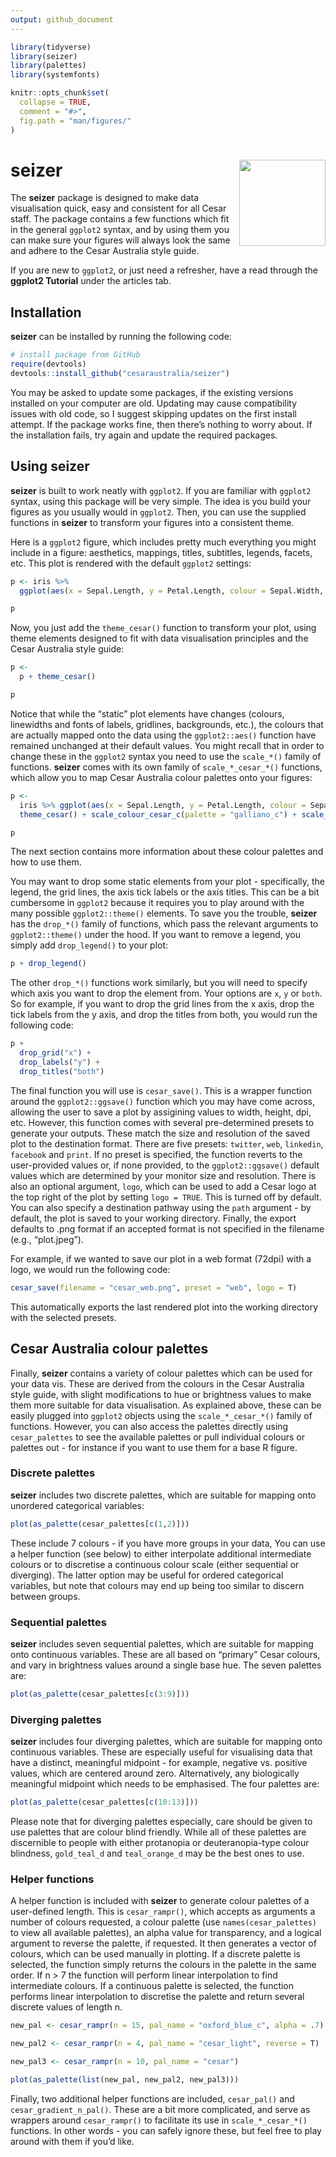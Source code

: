 ```yaml
---
output: github_document
---
```


<!-- README.md is generated from README.Rmd. Please edit that file -->

```r
library(tidyverse)
library(seizer)
library(palettes)
library(systemfonts)

knitr::opts_chunk$set(
  collapse = TRUE,
  comment = "#>",
  fig.path = "man/figures/"
)
```

# seizer <a href="https://cesaraustralia.github.io/seizer/"><img src="man/figures/logo.png" align="right" height="138" /></a>

The **seizer** package is designed to make data visualisation quick, easy and consistent for all Cesar staff. The package contains a few functions which fit in the general `ggplot2` syntax, and by using them you can make sure your figures will always look the same and adhere to the Cesar Australia style guide.

If you are new to `ggplot2`, or just need a refresher, have a read through the **ggplot2 Tutorial** under the articles tab.

## Installation

**seizer** can be installed by running the following code:

```r
# install package from GitHub
require(devtools)
devtools::install_github("cesaraustralia/seizer")
```

You may be asked to update some packages, if the existing versions installed on your computer are old. Updating may cause compatibility issues with old code, so I suggest skipping updates on the first install attempt. If the package works fine, then there's nothing to worry about. If the installation fails, try again and update the required packages.

## Using seizer

**seizer** is built to work neatly with `ggplot2`. If you are familiar with `ggplot2` syntax, using this package will be very simple. The idea is you build your figures as you usually would in `ggplot2`. Then, you can use the supplied functions in **seizer** to transform your figures into a consistent theme.

Here is a `ggplot2` figure, which includes pretty much everything you might include in a figure: aesthetics, mappings, titles, subtitles, legends, facets, etc. This plot is rendered with the default `ggplot2` settings:

```r
p <- iris %>%
  ggplot(aes(x = Sepal.Length, y = Petal.Length, colour = Sepal.Width, fill = Species)) + geom_point() + geom_smooth(method = "lm") + facet_wrap(~Species, scales = "free") + labs(title = "This is a title", subtitle = "This is a subtitle")

p
```

Now, you just add the `theme_cesar()` function to transform your plot, using theme elements designed to fit with data visualisation principles and the Cesar Australia style guide:

```r
p <-
  p + theme_cesar()

p
```

Notice that while the "static" plot elements have changes (colours, linewidths and fonts of labels, gridlines, backgrounds, etc.), the colours that are actually mapped onto the data using the `ggplot2::aes()` function have remained unchanged at their default values. You might recall that in order to change these in the `ggplot2` syntax you need to use the `scale_*()` family of functions. **seizer** comes with its own family of `scale_*_cesar_*()` functions, which allow you to map Cesar Australia colour palettes onto your figures:

```r
p <-
  iris %>% ggplot(aes(x = Sepal.Length, y = Petal.Length, colour = Sepal.Width, fill = Species)) + geom_point() + geom_smooth(colour = ancient_lavastone, method = "lm") + facet_wrap(~Species, scales = "free") + labs(title = "This is a title", subtitle = "This is a subtitle") +
  theme_cesar() + scale_colour_cesar_c(palette = "galliano_c") + scale_fill_cesar_d()

p
```

The next section contains more information about these colour palettes and how to use them.

You may want to drop some static elements from your plot - specifically, the legend, the grid lines, the axis tick labels or the axis titles. This can be a bit cumbersome in `ggplot2` because it requires you to play around with the many possible `ggplot2::theme()` elements. To save you the trouble, **seizer** has the `drop_*()` family of functions, which pass the relevant arguments to `ggplot2::theme()` under the hood. If you want to remove a legend, you simply add `drop_legend()` to your plot:

```r
p + drop_legend()
```

The other `drop_*()` functions work similarly, but you will need to specify which axis you want to drop the element from. Your options are `x`, `y` or `both`. So for example, if you want to drop the grid lines from the x axis, drop the tick labels from the y axis, and drop the titles from both, you would run the following code:

```r
p +
  drop_grid("x") +
  drop_labels("y") +
  drop_titles("both")
```

The final function you will use is `cesar_save()`. This is a wrapper function around the `ggplot2::ggsave()` function which you may have come across, allowing the user to save a plot by assigining values to width, height, dpi, etc. However, this function comes with several pre-determined presets to generate your outputs. These match the size and resolution of the saved plot to the destination format. There are five presets: `twitter`, `web`, `linkedin`, `facebook` and `print`. If no preset is specified, the function reverts to the user-provided values or, if none provided, to the `ggplot2::ggsave()` default values which are determined by your monitor size and resolution. There is also an optional argument, `logo`, which can be used to add a Cesar logo at the top right of the plot by setting `logo = TRUE`. This is turned off by default. You can also specify a destination pathway using the `path` argument - by default, the plot is saved to your working directory. Finally, the export defaults to .png format if an accepted format is not specified in the filename (e.g., "plot.jpeg").

For example, if we wanted to save our plot in a web format (72dpi) with a logo, we would run the following code:

```r
cesar_save(filename = "cesar_web.png", preset = "web", logo = T)
```

This automatically exports the last rendered plot into the working directory with the selected presets.

## Cesar Australia colour palettes

Finally, **seizer** contains a variety of colour palettes which can be used for your data vis. These are derived from the colours in the Cesar Australia style guide, with slight modifications to hue or brightness values to make them more suitable for data visualisation. As explained above, these can be easily plugged into `ggplot2` objects using the `scale_*_cesar_*()` family of functions. However, you can also access the palettes directly using `cesar_palettes` to see the available palettes or pull individual colours or palettes out - for instance if you want to use them for a base R figure.

### Discrete palettes

**seizer** includes two discrete palettes, which are suitable for mapping onto unordered categorical variables:

```r
plot(as_palette(cesar_palettes[c(1,2)]))
```

These include 7 colours - if you have more groups in your data, You can use a helper function (see below) to either interpolate additional intermediate colours or to discretise a continuous colour scale (either sequential or diverging). The latter option may be useful for ordered categorical variables, but note that colours may end up being too similar to discern between groups.

### Sequential palettes

**seizer** includes seven sequential palettes, which are suitable for mapping onto continuous variables. These are all based on "primary" Cesar colours, and vary in brightness values around a single base hue. The seven palettes are:

```r
plot(as_palette(cesar_palettes[c(3:9)]))
```

### Diverging palettes

**seizer** includes four diverging palettes, which are suitable for mapping onto continuous variables. These are especially useful for visualising data that have a distinct, meaningful midpoint - for example, negative vs. positive values, which are centered around zero. Alternatively, any biologically meaningful midpoint which needs to be emphasised. The four palettes are:

```r
plot(as_palette(cesar_palettes[c(10:13)]))
```

Please note that for diverging palettes especially, care should be given to use palettes that are colour blind friendly. While all of these palettes are discernible to people with either protanopia or deuteranopia-type colour blindness, `gold_teal_d` and `teal_orange_d` may be the best ones to use.

### Helper functions

A helper function is included with **seizer** to generate colour palettes of a user-defined length. This is `cesar_rampr()`, which accepts as arguments a number of colours requested, a colour palette (use `names(cesar_palettes)` to view all available palettes), an alpha value for transparency, and a logical argument to reverse the palette, if requested. It then generates a vector of colours, which can be used manually in plotting. If a discrete palette is selected, the function simply returns the colours in the palette in the same order. If n > 7 the function will perform linear interpolation to find intermediate colours. If a continuous palette is selected, the function performs linear interpolation to discretise the palette and return several discrete values of length n.

```r
new_pal <- cesar_rampr(n = 15, pal_name = "oxford_blue_c", alpha = .7)

new_pal2 <- cesar_rampr(n = 4, pal_name = "cesar_light", reverse = T)

new_pal3 <- cesar_rampr(n = 10, pal_name = "cesar")

plot(as_palette(list(new_pal, new_pal2, new_pal3)))

```

Finally, two additional helper functions are included, `cesar_pal()` and `cesar_gradient_n_pal()`. These are a bit more complicated, and serve as wrappers around `cesar_rampr()` to facilitate its use in `scale_*_cesar_*()` functions. In other words - you can safely ignore these, but feel free to play around with them if you'd like.
